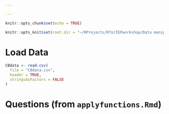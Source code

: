 ```yaml
---

---
```


```r

knitr::opts_chunk$set(echo = TRUE)

knitr::opts_knit$set(root.dir = "~/RProjects/RforIEPworkshop/Data manipulation")

```

# Load Data

```r

CBdata <- read.csv(
  file = "CBdata.csv",
  header = TRUE,
  stringsAsFactors = FALSE
)

```

# Questions (from `applyfunctions.Rmd`)

